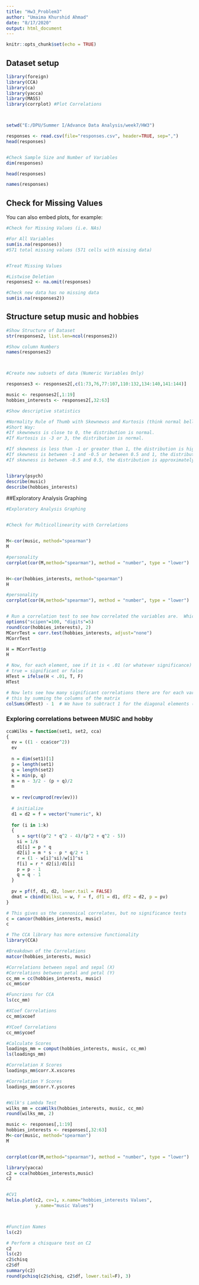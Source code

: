 ---
title: "Hw3_Problem3"
author: "Umaima Khurshid Ahmad"
date: "8/17/2020"
output: html_document
---

```{r setup, include=FALSE}
knitr::opts_chunk$set(echo = TRUE)
```

## Dataset setup 

```{r Dataset}
library(foreign)
library(CCA)
library(ca)
library(yacca)
library(MASS)
library(corrplot) #Plot Correlations



setwd("E:/DPU/Summer I/Advance Data Analysis/week7/HW3")

responses <- read.csv(file="responses.csv", header=TRUE, sep=",")
head(responses)


#Check Sample Size and Number of Variables
dim(responses)

head(responses)

names(responses)
```

## Check for Missing Values

You can also embed plots, for example:

```{r  Missing Values}

#Check for Missing Values (i.e. NAs)

#For All Variables
sum(is.na(responses))
#571 total missing values (571 cells with missing data)


#Treat Missing Values

#Listwise Deletion
responses2 <- na.omit(responses)

#Check new data has no missing data
sum(is.na(responses2))
```

## Structure setup music and hobbies

```{r}
#Show Structure of Dataset
str(responses2, list.len=ncol(responses2))

#Show column Numbers
names(responses2)



#Create new subsets of data (Numeric Variables Only)

responses3 <- responses2[,c(1:73,76,77:107,110:132,134:140,141:144)]

music <- responses2[,1:19]
hobbies_interests <- responses2[,32:63]
```

```{r descriptive statistics}
#Show descriptive statistics

#Normality Rule of Thumb with Skewnewss and Kurtosis (think normal bell curve):
#Short Way:
#If skewnewss is close to 0, the distribution is normal.
#If Kurtosis is -3 or 3, the distribution is normal.

#If skewness is less than -1 or greater than 1, the distribution is highly skewed.
#If skewness is between -1 and -0.5 or between 0.5 and 1, the distribution is moderately skewed.
#If skewness is between -0.5 and 0.5, the distribution is approximately symmetric.


library(psych)
describe(music)
describe(hobbies_interests)
```


##Exploratory Analysis Graphing
```{r Exploratory Analysis Graphing}
#Exploratory Analysis Graphing


#Check for Multicollinearity with Correlations


M<-cor(music, method="spearman")
M

#personality
corrplot(cor(M,method="spearman"), method = "number", type = "lower")


H<-cor(hobbies_interests, method="spearman")
H

#personality
corrplot(cor(H,method="spearman"), method = "number", type = "lower")


# Run a correlation test to see how correlated the variables are.  Which correlations are significant
options("scipen"=100, "digits"=5)
round(cor(hobbies_interests), 2)
MCorrTest = corr.test(hobbies_interests, adjust="none")
MCorrTest

H = MCorrTest$p
H

# Now, for each element, see if it is < .01 (or whatever significance) and set the entry to 
# true = significant or false
HTest = ifelse(H < .01, T, F)
HTest

# Now lets see how many significant correlations there are for each variable.  We can do
# this by summing the columns of the matrix
colSums(HTest) - 1  # We have to subtract 1 for the diagonal elements (self-correlation)
```

### Exploring correlations between MUSIC and hobby
```{r Exploring correlations between MUSIC and hobby}
ccaWilks = function(set1, set2, cca)
{
  ev = ((1 - cca$cor^2))
  ev
  
  n = dim(set1)[1]
  p = length(set1)
  q = length(set2)
  k = min(p, q)
  m = n - 3/2 - (p + q)/2
  m
  
  w = rev(cumprod(rev(ev)))
  
  # initialize
  d1 = d2 = f = vector("numeric", k)
  
  for (i in 1:k) 
  {
    s = sqrt((p^2 * q^2 - 4)/(p^2 + q^2 - 5))
    si = 1/s
    d1[i] = p * q
    d2[i] = m * s - p * q/2 + 1
    r = (1 - w[i]^si)/w[i]^si
    f[i] = r * d2[i]/d1[i]
    p = p - 1
    q = q - 1
  }
  
  pv = pf(f, d1, d2, lower.tail = FALSE)
  dmat = cbind(WilksL = w, F = f, df1 = d1, df2 = d2, p = pv)
}

# This gives us the cannonical correlates, but no significance tests
c = cancor(hobbies_interests, music)
c
```


```{r Exploring correlations }

# The CCA library has more extensive functionality
library(CCA)

#Breakdown of the Correlations
matcor(hobbies_interests, music)

#Correlations between sepal and sepal (X)
#Correlations between petal and petal (Y)
cc_mm = cc(hobbies_interests, music)
cc_mm$cor

#Funcrions for CCA
ls(cc_mm)

#XCoef Correlations
cc_mm$xcoef

#YCoef Correlations
cc_mm$ycoef

#Calculate Scores
loadings_mm = comput(hobbies_interests, music, cc_mm)
ls(loadings_mm)

#Correlation X Scores
loadings_mm$corr.X.xscores

#Correlation Y Scores
loadings_mm$corr.Y.yscores


#Wilk's Lambda Test
wilks_mm = ccaWilks(hobbies_interests, music, cc_mm)
round(wilks_mm, 2)

music <- responses[,1:19]
hobbies_interests <- responses[,32:63]
M<-cor(music, method="spearman")
M


corrplot(cor(M,method="spearman"), method = "number", type = "lower")

library(yacca)
c2 = cca(hobbies_interests,music)
c2


#CV1
helio.plot(c2, cv=1, x.name="hobbies_interests Values", 
           y.name="music Values")



#Function Names
ls(c2)

# Perform a chisquare test on C2
c2
ls(c2)
c2$chisq
c2$df
summary(c2)
round(pchisq(c2$chisq, c2$df, lower.tail=F), 3)
```

